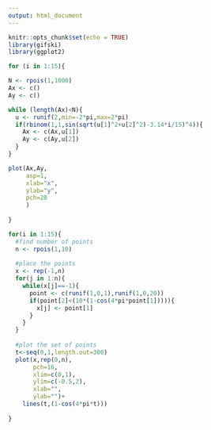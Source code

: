 ```yaml
---
output: html_document
---
```


```r
knitr::opts_chunk$set(echo = TRUE)
library(gifski)
library(ggplot2)
```

```r
for (i in 1:15){

N <- rpois(1,1000)
Ax <- c()
Ay <- c()

while (length(Ax)<N){
  u <- runif(2,min=-2*pi,max=2*pi)
  if(rbinom(1,1,sin(sqrt(u[1]^2+u[2]^2)-3.14*i/15)^4)){
    Ax <- c(Ax,u[1])
    Ay <- c(Ay,u[2])
  }
}

plot(Ax,Ay,
     asp=1,
     xlab="x",
     ylab="y",
     pch=20
     )
  
}
```
```r
for(i in 1:15){
  #find number of points
  n <- rpois(1,10)
  
  #place the points
  x <- rep(-1,n) 
  for(j in 1:n){
    while(x[j]==-1){
      point <- c(runif(1,0,1),runif(1,0,20))
      if(point[2]<(10*(1-cos(4*pi*point[1])))){
        x[j] <- point[1]
      }
    }
  }
  
  #plot the set of points
  t<-seq(0,1,length.out=300)
  plot(x,rep(0,n),
       pch=16,
       xlim=c(0,1),
       ylim=c(-0.5,2),
       xlab="", 
       ylab="")+
    lines(t,(1-cos(4*pi*t)))
    
}
```

